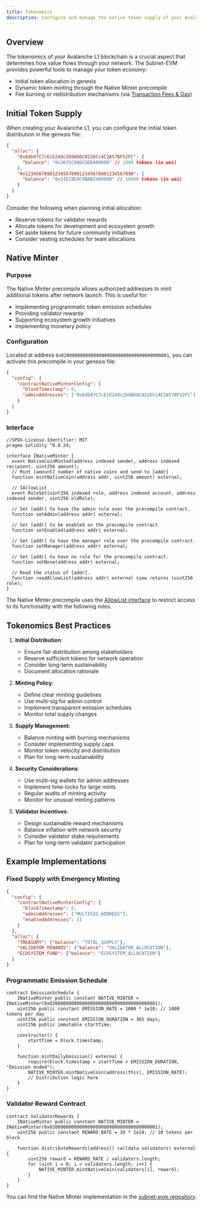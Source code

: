 ```yaml
---
title: Tokenomics
description: Configure and manage the native token supply of your Avalanche L1 blockchain.
---
```


## Overview

The tokenomics of your Avalanche L1 blockchain is a crucial aspect that determines how value flows through your network. The Subnet-EVM provides powerful tools to manage your token economy:

- Initial token allocation in genesis
- Dynamic token minting through the Native Minter precompile
- Fee burning or redistribution mechanisms (via [Transaction Fees & Gas](/docs/avalanche-l1s/default-precompiles/transaction-fees))

## Initial Token Supply

When creating your Avalanche L1, you can configure the initial token distribution in the genesis file:

```json
{
  "alloc": {
    "0x8db97C7cEcE249c2b98bDC0226Cc4C2A57BF52FC": {
      "balance": "0x3635C9ADC5DEA00000" // 1000 tokens (in wei)
    },
    "0x1234567890123456789012345678901234567890": {
      "balance": "0x21E19E0C9BAB2400000" // 10000 tokens (in wei)
    }
  }
}
```

Consider the following when planning initial allocation:

- Reserve tokens for validator rewards
- Allocate tokens for development and ecosystem growth
- Set aside tokens for future community initiatives
- Consider vesting schedules for team allocations

## Native Minter

### Purpose
The Native Minter precompile allows authorized addresses to mint additional tokens after network launch. This is useful for:

- Implementing programmatic token emission schedules
- Providing validator rewards
- Supporting ecosystem growth initiatives
- Implementing monetary policy

### Configuration
Located at address `0x0200000000000000000000000000000000000001`, you can activate this precompile in your genesis file:

```json
{
  "config": {
    "contractNativeMinterConfig": {
      "blockTimestamp": 0,
      "adminAddresses": ["0x8db97C7cEcE249c2b98bDC0226Cc4C2A57BF52FC"]
    }
  }
}
```

### Interface

```solidity
//SPDX-License-Identifier: MIT
pragma solidity ^0.8.24;
 
interface INativeMinter {
  event NativeCoinMinted(address indexed sender, address indexed recipient, uint256 amount);
  // Mint [amount] number of native coins and send to [addr]
  function mintNativeCoin(address addr, uint256 amount) external;
 
  // IAllowList
  event RoleSet(uint256 indexed role, address indexed account, address indexed sender, uint256 oldRole);
 
  // Set [addr] to have the admin role over the precompile contract.
  function setAdmin(address addr) external;
 
  // Set [addr] to be enabled on the precompile contract.
  function setEnabled(address addr) external;
 
  // Set [addr] to have the manager role over the precompile contract.
  function setManager(address addr) external;
 
  // Set [addr] to have no role for the precompile contract.
  function setNone(address addr) external;
 
  // Read the status of [addr].
  function readAllowList(address addr) external view returns (uint256 role);
}
```

The Native Minter precompile uses the [AllowList interface](/docs/avalanche-l1s/allowlist) to restrict access to its functionality with the following roles.

## Tokenomics Best Practices

1. **Initial Distribution**:
   - Ensure fair distribution among stakeholders
   - Reserve sufficient tokens for network operation
   - Consider long-term sustainability
   - Document allocation rationale

2. **Minting Policy**:
   - Define clear minting guidelines
   - Use multi-sig for admin control
   - Implement transparent emission schedules
   - Monitor total supply changes

3. **Supply Management**:
   - Balance minting with burning mechanisms
   - Consider implementing supply caps
   - Monitor token velocity and distribution
   - Plan for long-term sustainability

4. **Security Considerations**:
   - Use multi-sig wallets for admin addresses
   - Implement time-locks for large mints
   - Regular audits of minting activity
   - Monitor for unusual minting patterns

5. **Validator Incentives**:
   - Design sustainable reward mechanisms
   - Balance inflation with network security
   - Consider validator stake requirements
   - Plan for long-term validator participation

## Example Implementations

### Fixed Supply with Emergency Minting

```json
{
  "config": {
    "contractNativeMinterConfig": {
      "blockTimestamp": 0,
      "adminAddresses": ["MULTISIG_ADDRESS"],
      "enabledAddresses": []
    }
  },
  "alloc": {
    "TREASURY": {"balance": "TOTAL_SUPPLY"},
    "VALIDATOR_REWARDS": {"balance": "VALIDATOR_ALLOCATION"},
    "ECOSYSTEM_FUND": {"balance": "ECOSYSTEM_ALLOCATION"}
  }
}
```

### Programmatic Emission Schedule

```solidity
contract EmissionSchedule {
    INativeMinter public constant NATIVE_MINTER = INativeMinter(0x0200000000000000000000000000000000000001);
    uint256 public constant EMISSION_RATE = 1000 * 1e18; // 1000 tokens per day
    uint256 public constant EMISSION_DURATION = 365 days;
    uint256 public immutable startTime;

    constructor() {
        startTime = block.timestamp;
    }

    function mintDailyEmission() external {
        require(block.timestamp < startTime + EMISSION_DURATION, "Emission ended");
        NATIVE_MINTER.mintNativeCoin(address(this), EMISSION_RATE);
        // Distribution logic here
    }
}
```

### Validator Reward Contract

```solidity
contract ValidatorRewards {
    INativeMinter public constant NATIVE_MINTER = INativeMinter(0x0200000000000000000000000000000000000001);
    uint256 public constant REWARD_RATE = 10 * 1e18; // 10 tokens per block

    function distributeRewards(address[] calldata validators) external {
        uint256 reward = REWARD_RATE / validators.length;
        for (uint i = 0; i < validators.length; i++) {
            NATIVE_MINTER.mintNativeCoin(validators[i], reward);
        }
    }
}
```

You can find the Native Minter implementation in the [subnet-evm repository](https://github.com/ava-labs/subnet-evm/blob/master/precompile/contracts/nativeminter/contract.go). 